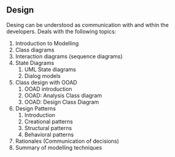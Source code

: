 ## Design

Desing can be understood as communication with and wthin the developers. Deals with the following topics:

1. Introduction to Modelling 
2. Class diagrams
3. Interaction diagrams (sequence diagrams)
4. State Diagrams 
   1. UML State diagrams
   2. Dialog models
5. Class design with OOAD
   1. OOAD introduction
   2. OOAD: Analysis Class diagram
   3. OOAD: Design Class Diagram
6. Design Patterns
   1. Introduction
   2. Creational patterns
   3. Structural patterns
   4. Behavioral patterns
7. Rationales (Communication of decisions)
8. Summary of modelling techniques